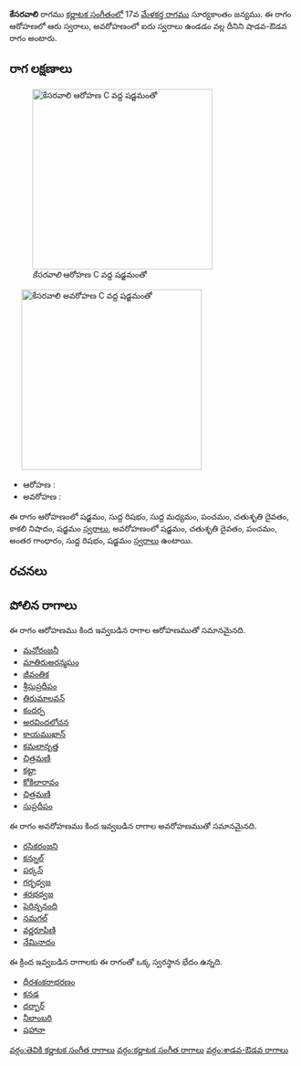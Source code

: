{{Infobox ragam
	| name          	= కేసరవాలి
	| synonym	    	= 
	| mela          	= 
	| chakra        	= 
	| janaka        	= 
	| type          	= శాడవ-ఔడవ
	| arohanam      	= {{svaraC|S|R1|M1|P|D2|N3|S'}} 
	| avarohanam    	= {{svaraC|S'|D2|P|G3|R1|S}}
	| jeeva         	=
	| chhaya        	=
	| nyasa         	=
	| vishesha      	= 
	| equivalent  		= 
}}
{{కర్ణాటక సంగీత రాగాలు}}
'''కేసరవాలి''' రాగము [[కర్ణాటక సంగీతం]]లో 17వ [[మేళకర్త రాగము]] సూర్యకాంతం జన్యము.  ఈ రాగం ఆరోహణలో ఆరు స్వరాలు, అవరోహణంలో ఐదు స్వరాలు ఉండడం వల్ల దీనిని షాడవ-ఔడవ రాగం అంటారు.


==రాగ లక్షణాలు==
[[Image:kesaravali_ar_kb2wiki.png|thumb|right|316px|''కేసరవాలి'' ఆరోహణ C వద్ద షడ్జమంతో]]
	[[Image:kesaravali_av_kb2wiki.png|thumb|right|316px|''కేసరవాలి'' అవరోహణ C వద్ద షడ్జమంతో]]

* ఆరోహణ : {{svaraC|S|R1|M1|P|D2|N3|S'}} 
* అవరోహణ : {{svaraC|S'|D2|P|G3|R1|S}}

ఈ రాగం ఆరోహణంలో షడ్జమం, సుద్ద  రిషభం, సుద్ద మధ్యమం, పంచమం, చతుశృతి దైవతం, కాకలి  నిషాదం, షడ్జమం [[స్వరాలు]], అవరోహణంలో షడ్జమం, చతుశృతి దైవతం, పంచమం, అంతర గాంధారం, సుద్ద  రిషభం, షడ్జమం [[స్వరాలు]] ఉంటాయి.

==రచనలు==



==పోలిన రాగాలు==
ఈ రాగం ఆరోహణము కింద ఇవ్వబడిన రాగాల ఆరోహణముతో సమానమైనది.
* [[మనోరంజనీ]]
* [[మాతిరుఅరన్మఘం]]
* [[జీవంతిక]]
* [[శ్రీసుప్రదీపం]]
* [[తిరుమాలవన్]]
* [[కందర్ప]]
* [[అరవిందలోచన]]
* [[కాయముఖాన్]]
* [[ కమలానృత్త]]
* [[ చిత్రమణి]]
* [[కట్టా]]
* [[కోకిలారావం]]
* [[చిత్రమణి]]
* [[సుప్రదీపం]]

ఈ రాగం అవరోహణము కింద ఇవ్వబడిన రాగాల అవరోహణముతో సమానమైనది.
* [[రసికరంజని]]
* [[కన్నుల్]]
* [[ పర్కన్]]
* [[గర్భధ్వజ]]
* [[శరభధ్వజ]]
* [[ పెరిన్బనంది]]
* [[నమగల్]]
* [[వర్ణరూపిణి]]
* [[నేమినాదం]]

ఈ క్రింద ఇవ్వబడిన రాగాలకు ఈ రాగంతో ఒక్క స్వరస్థాన భేదం ఉన్నది.
* [[ధీరశంకరాభరణం]]
* [[కనడ]]
* [[దర్బార్]]
* [[నీలాంబరి]]
* [[షహానా]]



[[వర్గం:తెవికి కర్ణాటక సంగీత రాగాలు]]
[[వర్గం:కర్ణాటక సంగీత రాగాలు]]
[[వర్గం:శాడవ-ఔడవ రాగాలు]]